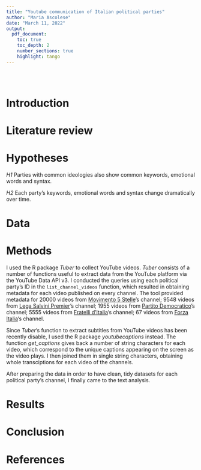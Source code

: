 ```yaml
---
title: "Youtube communication of Italian political parties"
author: "Maria Ascolese"
date: "March 11, 2022"
output:
  pdf_document:
    toc: true
    toc_depth: 2
    number_sections: true
    highlight: tango
---
```


```r

```

<br> 

# Introduction



# Literature review



# Hypotheses

*H1* Parties with common ideologies also show common keywords, emotional words and syntax.

*H2* Each party's keywords, emotional words and syntax change dramatically over time.


# Data



# Methods
I used the R package *Tuber* to collect YouTube videos. *Tuber* consists of a number of functions useful to extract data from the YouTube platform via the YouTube Data API v3. I conducted the queries using each political party's ID in the `list_channel_videos` function, which resulted in obtaining metadata for each video published on every channel. The tool provided metadata for 20000 videos from [Movimento 5 Stelle](https://www.youtube.com/user/M5SParlamento)'s channel; 9548 videos from [Lega Salvini Premier](https://www.youtube.com/c/LegaSalviniPremier)'s channel; 1955 videos from [Partito Democratico](https://www.youtube.com/c/PartitoDemocratico)'s channel; 5555 videos from [Fratelli d'Italia](https://www.youtube.com/c/FratellidItaliaAN)'s channel; 67 videos from [Forza Italia](https://www.youtube.com/c/forzaitalia)'s channel.

Since *Tuber*'s function to extract subtitles from YouTube videos has been recently disable, I used the R package *youtubecaptions* instead. The function *get_captions* gives back a number of string characters for each video, which correspond to the unique captions appearing on the screen as the video plays. I then joined them in single string characters, obtaining whole transciptions for each video of the channels.

After preparing the data in order to have clean, tidy datasets for each political party's channel, I finally came to the text analysis.




# Results



# Conclusion



# References

